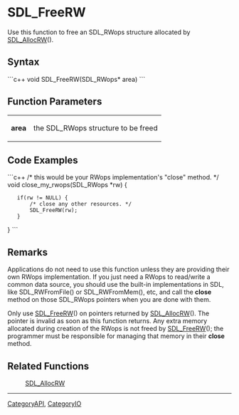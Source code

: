 <!-- pragma section-numbers off -->
<!-- pragma disable-camelcase -->

= SDL_FreeRW =
Use this function to free an SDL_RWops structure allocated by [[SDL_AllocRW]]().


== Syntax ==
```c++
void SDL_FreeRW(SDL_RWops* area)
```

== Function Parameters ==
{|
|'''area'''
|the SDL_RWops structure to be freed
|}

== Code Examples ==
```c++
/* this would be your RWops implementation's "close" method. */
void close_my_rwops(SDL_RWops *rw)
{
    if(rw != NULL) {
        /* close any other resources. */
        SDL_FreeRW(rw);
    }
}
```

== Remarks ==
Applications do not need to use this function unless they are providing their own RWops implementation. If you just need a RWops to read/write a common data source, you should use the built-in implementations in SDL, like SDL_RWFromFile() or SDL_RWFromMem(), etc, and call the '''close''' method on those SDL_RWops pointers when you are done with them.

Only use [[SDL_FreeRW]]() on pointers returned by [[SDL_AllocRW]](). The pointer is invalid as soon as this function returns. Any extra memory allocated during creation of the RWops is not freed by [[SDL_FreeRW]](); the programmer must be responsible for managing that memory in their '''close''' method.

== Related Functions ==
:[[SDL_AllocRW]]

----
[[CategoryAPI]], [[CategoryIO]]
